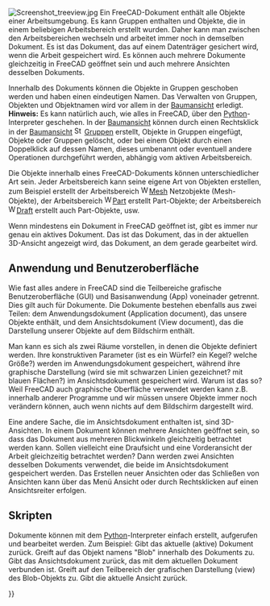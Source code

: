 <languages/>

{{Docnav/de
|[[Navigation_Cube/de|Navigationswürfel]]
|[[Property_editor/de|Eigenschafteneditor]]
}}

{{TOCright}}

[[Image:Screenshot treeview.jpg|left]]
Ein FreeCAD-Dokument enthält alle Objekte einer Arbeitsumgebung. Es kann Gruppen enthalten und Objekte, die in einem beliebigen Arbeitsbereich erstellt wurden. Daher kann man zwischen den Arbeitsbereichen wechseln und arbeitet immer noch in demselben Dokument. Es ist das Dokument, das auf einem Datenträger gesichert wird, wenn die Arbeit gespeichert wird. Es können auch mehrere Dokumente gleichzeitig in FreeCAD geöffnet sein und auch mehrere Ansichten desselben Dokuments.

Innerhalb des Dokuments können die Objekte in Gruppen geschoben werden und haben einen eindeutigen Namen. Das Verwalten von Gruppen, Objekten und Objektnamen wird vor allem in der [[Tree view/de|Baumansicht]] erledigt. '''Hinweis:''' Es kann natürlich auch, wie alles in FreeCAD, über den [[Python/de|Python]]-Interpreter geschehen. In der [[Tree view/de|Baumansicht]] können durch einen Rechtsklick in der [[Tree view/de|Baumansicht]] [[Image:Std_Group.svg|16px]] [[Std Group/de|Gruppen]] erstellt, Objekte in Gruppen eingefügt, Objekte oder Gruppen gelöscht, oder bei einem Objekt durch einen Doppelklick auf dessen Namen, dieses umbenannt oder eventuell andere Operationen durchgeführt werden, abhängig vom aktiven Arbeitsbereich.

Die Objekte innerhalb eines FreeCAD-Dokuments können unterschiedlicher Art sein. 
Jeder Arbeitsbereich kann seine eigene Art von Objekten erstellen, zum Beispiel erstellt der Arbeitsbereich [[Image:Workbench_Mesh.svg|16px]][[Mesh_Workbench/de|Mesh]] Netzobjekte (Mesh-Objekte), der Arbeitsbereich [[Image:Workbench_Part.svg|16px]][[Part_Workbench/de|Part]] erstellt Part-Objekte; der Arbeitsbereich [[Image:Workbench_Draft.svg|16px]][[Draft_Workbench/de|Draft]] erstellt auch Part-Objekte, usw.

Wenn mindestens ein Dokument in FreeCAD geöffnet ist, gibt es immer nur genau ein aktives Dokument. Das ist das Dokument, das in der aktuellen 3D-Ansicht angezeigt wird, das Dokument, an dem gerade gearbeitet wird.

<span id="Application_and_User_Interface"></span>
==Anwendung und Benutzeroberfläche==

Wie fast alles andere in FreeCAD sind die Teilbereiche grafische Benutzeroberfläche (GUI) und Basisanwendung (App) voneinader getrennt. Dies gilt auch für Dokumente. Die Dokumente bestehen ebenfalls aus zwei Teilen: dem Anwendungsdokument (Application document), das unsere Objekte enthält, und dem Ansichtsdokument (View document), das die Darstellung unserer Objekte auf dem Bildschirm enthält. 

Man kann es sich als zwei Räume vorstellen, in denen die Objekte definiert werden. Ihre konstruktiven Parameter (ist es ein Würfel? ein Kegel? welche Größe?) werden im Anwendungsdokument gespeichert, während ihre graphische Darstellung (wird sie mit schwarzen Linien gezeichnet? mit blauen Flächen?) im Ansichtsdokument gespeichert wird. Warum ist das so? Weil FreeCAD auch {{emphasis|ohne}} graphische Oberfläche verwendet werden kann z.B. innerhalb anderer Programme und wir müssen unsere Objekte immer noch verändern können, auch wenn nichts auf dem Bildschirm dargestellt wird.

Eine andere Sache, die im Ansichtsdokument enthalten ist, sind 3D-Ansichten. In einem Dokument können mehrere Ansichten geöffnet sein, so dass das Dokument aus mehreren Blickwinkeln gleichzeitig betrachtet werden kann. Sollen vielleicht eine Draufsicht und eine Vorderansicht der  Arbeit gleichzeitig betrachtet werden? Dann werden zwei Ansichten desselben Dokuments verwendet, die beide im Ansichtsdokument gespeichert werden. Das Erstellen neuer Ansichten oder das Schließen von Ansichten kann über das Menü Ansicht oder durch Rechtsklicken auf einen Ansichtsreiter erfolgen.

<span id="Scripting"></span>
==Skripten==

Dokumente können mit dem [[Python/de|Python]]-Interpreter einfach erstellt, aufgerufen und bearbeitet werden. Zum Beispiel:
{{Code|code=
FreeCAD.ActiveDocument
}}
Gibt das aktuelle (aktive) Dokument zurück.
{{Code|code=
FreeCAD.ActiveDocument.Blob
}}
Greift auf das Objekt namens "Blob" innerhalb des Dokuments zu.
{{Code|code=
FreeCADGui.ActiveDocument
}}
Gibt das Ansichtsdokument zurück, das mit dem aktuellen Dokument verbunden ist.
{{Code|code=
FreeCADGui.ActiveDocument.Blob
}}
Greift auf den Teilbereich der grafischen Darstellung (view) des Blob-Objekts zu.
{{Code|code=
FreeCADGui.ActiveDocument.ActiveView
}}
Gibt die aktuelle Ansicht zurück.


{{Docnav/de
|[[Navigation_Cube/de|Navigationswürfel]]
|[[Property_editor/de|Eigenschafteneditor]]
}}

{{Userdocnavi{{#translation:}}}}